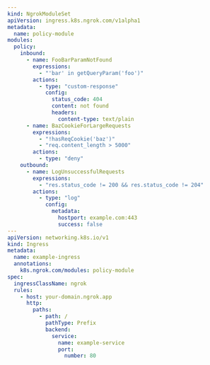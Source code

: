 ```yaml
---
kind: NgrokModuleSet
apiVersion: ingress.k8s.ngrok.com/v1alpha1
metadata:
  name: policy-module
modules:
  policy:
    inbound:
      - name: FooBarParamNotFound
        expressions:
          - "'bar' in getQueryParam('foo')"
        actions:
          - type: "custom-response"
            config:
              status_code: 404
              content: not found
              headers:
                content-type: text/plain
      - name: BazCookieForLargeRequests
        expressions:
          - "!hasReqCookie('baz')"
          - "req.content_length > 5000"
        actions:
          - type: "deny"
    outbound:
      - name: LogUnsuccessfulRequests
        expressions:
          - "res.status_code != 200 && res.status_code != 204"
        actions:
          - type: "log"
            config:
              metadata:
                hostport: example.com:443
                success: false
---
apiVersion: networking.k8s.io/v1
kind: Ingress
metadata:
  name: example-ingress
  annotations:
    k8s.ngrok.com/modules: policy-module
spec:
  ingressClassName: ngrok
  rules:
    - host: your-domain.ngrok.app
      http:
        paths:
          - path: /
            pathType: Prefix
            backend:
              service:
                name: example-service
                port:
                  number: 80
```
